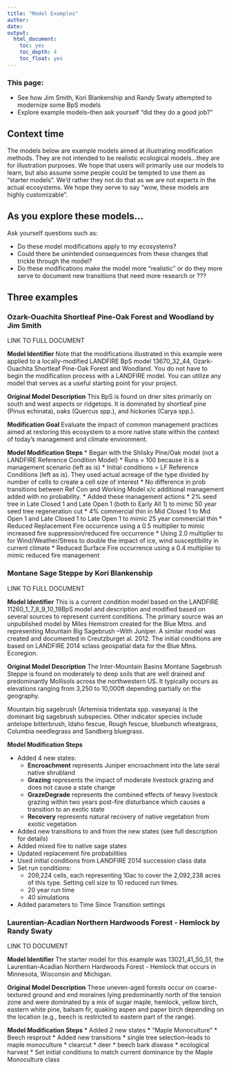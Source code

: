 ```yaml
---
title: "Model Examples"
author: 
date: 
output:
  html_document:
    toc: yes
    toc_depth: 4
    toc_float: yes
---
```


### This page:
+ See how Jim Smith, Kori Blankenship and Randy Swaty attempted to modernize some BpS models
+ Explore example models--then ask yourself "did they do a good job?"

## Context time
The models below are example models aimed at illustrating modification methods. They are not intended to be realistic ecological models…they are for illustration purposes. We hope that users will primarily use our models to learn, but also assume some people could be tempted to use them as “starter models”.  We’d rather they not do that as we are not experts in the actual ecosystems. We hope they serve to say "wow, these models are highly customizable".

## As you explore these models...
Ask yourself questions such as:

* Do these model modifications apply to my ecosystems?
* Could there be unintended consequences from these changes that trickle through the model?
* Do these modifications make the model more "realistic" or do they more serve to document new transitions that need more research or ???

## Three examples

### Ozark-Ouachita Shortleaf Pine-Oak Forest and Woodland by Jim Smith

LINK TO FULL DOCUMENT

**Model Identifier**
Note that the modifications illustrated in this example were applied to a locally-modified LANDFIRE BpS model 13670_32_44, Ozark-Ouachita Shortleaf Pine-Oak Forest and Woodland. You do not have to begin the modification process with a LANDFIRE model. You can utilize any model that serves as a useful starting point for your project.

**Original Model Description**
This BpS is found on drier sites primarily on south and west aspects or ridgetops. It is dominated by shortleaf pine (Pinus echinata), oaks (Quercus spp.), and hickories (Carya spp.).

**Modification Goal**
Evaluate the impact of common management practices aimed at restoring this ecosystem to a more native state within the context of today’s management and climate environment. 

**Model Modification Steps**
* Began with the Shlisky Pine/Oak model (not a LANDFIRE Reference Condition Model)
* Runs = 100 because it is a management scenario (left as is)
* Initial conditions = LF Reference Conditions (left as is). They used actual acreage of the type divided by number of cells to create a cell size of interest
* No difference in prob transitions between Ref Con and Working Model x/c additional management added with no probability.
* Added these management actions
    * 2% seed tree in Late Closed 1 and Late Open 1 (both to Early All 1)  to mimic 50 year seed tree regeneration cut
    * 4% commercial thin in Mid Closed 1 to Mid Open 1 and Late Closed 1 to Late Open 1 to mimic 25 year commercial thin
    * Reduced Replacement Fire occurrence using a 0.5 multiplier to mimic increased fire suppression/reduced fire occurrence
    * Using 2.0 multiplier to for Wind/Weather/Stress to double the impact of ice, wind susceptibility in current climate
    * Reduced Surface Fire occurrence using a 0.4 multiplier to mimic reduced fire management

### Montane Sage Steppe by Kori Blankenship

LINK TO FULL DOCUMENT

**Model Identifier**
This is a current condition model based on the LANDFIRE 11260_1_7_8_9_10_19BpS model and description and modified based on several sources to represent current conditions. The primary source was an unpublished model by Miles Hemstrom created for the Blue Mtns. and representing Mountain Big Sagebrush –With Juniper. A similar model was created and documented in Creutzburget al. 2012. The initial conditions are based on LANDFIRE 2014 sclass geospatial data for the Blue Mtns. Ecoregion.

**Original Model Description**
The Inter-Mountain Basins Montane Sagebrush Steppe is found on moderately to deep soils that are well drained and predominantly Mollisols across the northwestern US.  It typically occurs as elevations ranging from  3,250 to 10,000ft depending partially on the geography.

Mountain big sagebrush (Artemisia tridentata spp. vaseyana) is the dominant big sagebrush subspecies. Other indicator species include antelope bitterbrush, Idaho fescue, Rough fescue, bluebunch wheatgrass, Columbia needlegrass and Sandberg bluegrass.  

**Model Modification Steps**

* Added 4 new states:
    * **Encroachment** represents Juniper encroachment into the late seral native shrubland
    * **Grazing** represents the impact of moderate livestock grazing and does not cause a state change
    * **GrazeDegrade** represents the combined effects of heavy livestock grazing within two years post-fire disturbance which causes a transition to an exotic state
    * **Recovery** represents natural recovery of native vegetation from exotic vegetation 
* Added new transitions to and from the new states (see full description for details)
* Added mixed fire to native sage states
* Updated replacement fire probabilities
* Used initial conditions from LANDFIRE 2014 succession class data
* Set run conditions: 
    * 209,224 cells, each representing 10ac to cover the 2,092,238 acres of this type.  Setting cell size to 10 reduced run times.
    * 20 year run time 
    * 40 simulations
* Added parameters to Time Since Transition settings


### Laurentian-Acadian Northern Hardwoods Forest - Hemlock by Randy Swaty

LINK TO DOCUMENT

**Model Identifier**
The starter model for this example was 13021_41_50_51, the Laurentian-Acadian Northern Hardwoods Forest - Hemlock that occurs in Minnesota, Wisconsin and Michigan.  

**Original Model Description**
These uneven-aged forests occur on coarse-textured ground and end moraines lying predominantly north of the tension zone and were dominated by a mix of sugar maple, hemlock, yellow birch, eastern white pine, balsam fir, quaking aspen and paper birch depending on the location (e.g., beech is restricted to eastern part of the range).  

**Model Modification Steps**
* Added 2 new states
    * "Maple Monoculture"
    * Beech  resprout
* Added new transitions
    * single tree selection–leads to maple monoculture
    * clearcut
    * deer
    * beech bark disease
    * ecological harvest 
* Set initial conditions to match current dominance by the Maple Monoculture class



